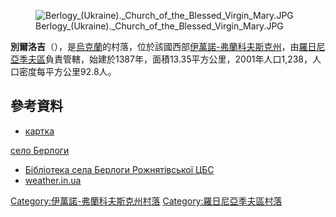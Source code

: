 {{coord|48|57|51|N|24|14|51|E|scale:30000|display=title}}

[[Image:Berlogy_(Ukraine)._Church_of_the_Blessed_Virgin_Mary.JPG|right]]

'''別爾洛吉'''（{{lang-uk|Берлоги}}），是[[烏克蘭|烏克蘭]]的村落，位於該國西部[[伊萬諾-弗蘭科夫斯克州|伊萬諾-弗蘭科夫斯克州]]，由[[羅日尼亞季夫區|羅日尼亞季夫區]]負責管轄，始建於1387年，面積13.35平方公里，2001年人口1,238，人口密度每平方公里92.8人。

==參考資料==
* [http://gska2.rada.gov.ua/pls/z7502/A005?rdat1=25.04.2009&rf7571=14090 картка]{{dead link|date=2017年11月 |bot=InternetArchiveBot |fix-attempted=yes }} 
[http://1ua.com.ua/c22460 село Берлоги]{{Wayback|url=http://1ua.com.ua/c22460 |date=20140826115310 }}
* [http://berlogylib.blogspot.com/p/blog-page.html Бібліотека села Берлоги Рожнятівської ЦБС]{{Wayback|url=http://berlogylib.blogspot.com/p/blog-page.html |date=20140815041649 }}
* [http://weather.in.ua/ua/ivano-frankovskaja/1088 weather.in.ua]{{Wayback|url=http://weather.in.ua/ua/ivano-frankovskaja/1088 |date=20141026052319 }}

{{DEFAULTSORT:Берлоги}}
[[Category:伊萬諾-弗蘭科夫斯克州村落|Category:伊萬諾-弗蘭科夫斯克州村落]]
[[Category:羅日尼亞季夫區村落|Category:羅日尼亞季夫區村落]]


{{IvanoFrankivsk-geo-stub}}